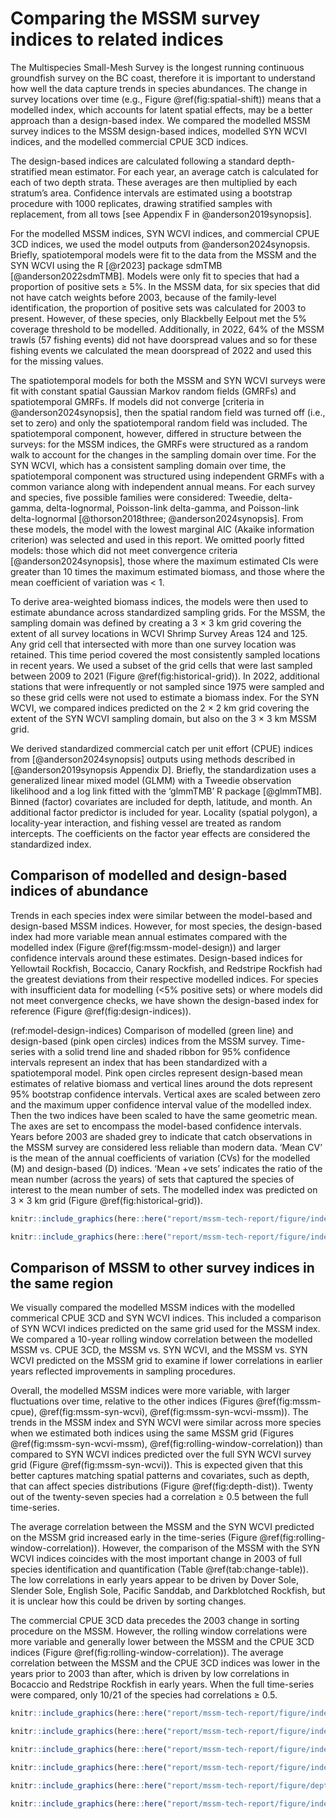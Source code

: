 # Comparing the MSSM survey indices to related indices {#sec:comparing-indices}

The Multispecies Small-Mesh Survey is the longest running continuous groundfish survey on the BC coast, therefore it is important to understand how well the data capture trends in species abundances.
The change in survey locations over time (e.g., Figure \@ref(fig:spatial-shift)) means that a modelled index, which accounts for latent spatial effects, may be a better approach than a design-based index.
We compared the modelled MSSM survey indices to the MSSM design-based indices, modelled SYN WCVI indices, and the modelled commercial CPUE 3CD indices.

The design-based indices are calculated following a standard depth-stratified mean estimator.
For each year, an average catch is calculated for each of two depth strata.
These averages are then multiplied by each stratum's area. 
Confidence intervals are estimated using a bootstrap procedure with 1000 replicates, drawing stratified samples with replacement, from all tows [see Appendix F in @anderson2019synopsis].

For the modelled MSSM indices, SYN WCVI indices, and commercial CPUE 3CD indices, we used the model outputs from @anderson2024synopsis. 
Briefly, spatiotemporal models were fit to the data from the MSSM and the SYN WCVI using the R [@r2023] package sdmTMB [@anderson2022sdmTMB]. 
Models were only fit to species that had a proportion of positive sets $\ge$ 5%.
In the MSSM data, for six species that did not have catch weights before 2003, because of the family-level identification, the proportion of positive sets was calculated for 2003 to present.
However, of these species, only Blackbelly Eelpout met the 5% coverage threshold to be modelled.
Additionally, in 2022, 64% of the MSSM trawls (57 fishing events) did not have doorspread values and so for these fishing events we calculated the mean doorspread of 2022 and used this for the missing values.

The spatiotemporal models for both the MSSM and SYN WCVI surveys were fit with constant spatial Gaussian Markov random fields (GMRFs) and spatiotemporal GMRFs. 
If models did not converge [criteria in @anderson2024synopsis], then the spatial random field was turned off (i.e., set to zero) and only the spatiotemporal random field was included.
The spatiotemporal component, however, differed in structure between the surveys: for the MSSM indices, the GMRFs were structured as a random walk to account for the changes in the sampling domain over time.
For the SYN WCVI, which has a consistent sampling domain over time, the spatiotemporal component was structured using independent GRMFs with a common variance along with independent annual means.
For each survey and species, five possible families were considered: Tweedie, delta-gamma, delta-lognormal, Poisson-link delta-gamma, and Poisson-link delta-lognormal [@thorson2018three; @anderson2024synopsis].
From these models, the model with the lowest marginal AIC (Akaike information criterion) was selected and used in this report.
We omitted poorly fitted models: those which did not meet convergence criteria [@anderson2024synopsis], those where the maximum estimated CIs were greater than 10 times the maximum estimated biomass, and those where the mean coefficient of variation was < 1.

To derive area-weighted biomass indices, the models were then used to estimate abundance across standardized sampling grids.
For the MSSM, the sampling domain was defined by creating a 3 $\times$ 3 km grid covering the extent of all survey locations in WCVI Shrimp Survey Areas 124 and 125.
Any grid cell that intersected with more than one survey location was retained.
This time period covered the most consistently sampled locations in recent years.
We used a subset of the grid cells that were last sampled between 2009 to 2021 (Figure \@ref(fig:historical-grid)).
In 2022, additional stations that were infrequently or not sampled since 1975 were sampled and so these grid cells were not used to estimate a biomass index.
For the SYN WCVI, we compared indices predicted on the 2 $\times$ 2 km grid covering the extent of the SYN WCVI sampling domain, but also on the 3 $\times$ 3 km MSSM grid. 

We derived standardized commercial catch per unit effort (CPUE) indices from [@anderson2024synopsis] outputs using methods described in [@anderson2019synopsis Appendix D].
Briefly, the standardization uses a generalized linear mixed model (GLMM) with a Tweedie observation likelihood and a log link fitted with the 'glmmTMB' R package [@glmmTMB].
Binned (factor) covariates are included for depth, latitude, and month.
An additional factor predictor is included for year.
Locality (spatial polygon), a locality-year interaction, and fishing vessel are treated as random intercepts.
The coefficients on the factor year effects are considered the standardized index.

## Comparison of modelled and design-based indices of abundance

Trends in each species index were similar between the model-based and design-based MSSM indices.
However, for most species, the design-based index had more variable mean annual estimates compared with the modelled index (Figure \@ref(fig:mssm-model-design)) and larger confidence intervals around these estimates.
Design-based indices for Yellowtail Rockfish, Bocaccio, Canary Rockfish, and Redstripe Rockfish had the greatest deviations from their respective modelled indices.
For species with insufficient data for modelling (<5% positive sets) or where models did not meet convergence checks, we have shown the design-based index for reference (Figure \@ref(fig:design-indices)).

(ref:model-design-indices) Comparison of modelled (green line) and design-based (pink open circles) indices from the MSSM survey.
Time-series with a solid trend line and shaded ribbon for 95% confidence intervals represent an index that has been standardized with a spatiotemporal model.
Pink open circles represent design-based mean estimates of relative biomass and vertical lines around the dots represent 95% bootstrap confidence intervals.
Vertical axes are scaled between zero and the maximum upper confidence interval value of the modelled index.
Then the two indices have been scaled to have the same geometric mean.
The axes are set to encompass the model-based confidence intervals.
Years before 2003 are shaded grey to indicate that catch observations in the MSSM survey are considered less reliable than modern data.
'Mean CV' is the mean of the annual coefficients of variation (CVs) for the modelled (M) and design-based (D) indices.
'Mean $+$ve sets' indicates the ratio of the mean number (across the years) of sets that captured the species of interest to the mean number of sets.
The modelled index was predicted on 3 $\times$ 3 km grid (Figure \@ref(fig:historical-grid)).

```r
knitr::include_graphics(here::here("report/mssm-tech-report/figure/index-model-design_pjs-mode.png"), dpi = NA)
```

```r
knitr::include_graphics(here::here("report/mssm-tech-report/figure/index-mssm-design.png"), dpi = NA)
```

## Comparison of MSSM to other survey indices in the same region

We visually compared the modelled MSSM indices with the modelled commerical CPUE 3CD and SYN WCVI indices.
This included a comparison of SYN WCVI indices predicted on the same grid used for the MSSM index.
We compared a 10-year rolling window correlation between the modelled MSSM vs. CPUE 3CD, the MSSM vs. SYN WCVI, and the MSSM vs. SYN WCVI predicted on the MSSM grid to examine if lower correlations in earlier years reflected improvements in sampling procedures.

Overall, the modelled MSSM indices were more variable, with larger fluctuations over time, relative to the other indices (Figures \@ref(fig:mssm-cpue), \@ref(fig:mssm-syn-wcvi), \@ref(fig:mssm-syn-wcvi-mssm)).
The trends in the MSSM index and SYN WCVI were similar across more species when we estimated both indices using the same MSSM grid (Figures \@ref(fig:mssm-syn-wcvi-mssm), \@ref(fig:rolling-window-correlation)) than compared to SYN WCVI indices predicted over the full SYN WCVI survey grid (Figure \@ref(fig:mssm-syn-wcvi)).
This is expected given that this better captures matching spatial patterns and covariates, such as depth, that can affect species distributions (Figure \@ref(fig:depth-dist)). Twenty out of the twenty-seven species had a correlation $\ge$ 0.5 between the full time-series.

The average correlation between the MSSM and the SYN WCVI predicted on the MSSM grid increased early in the time-series (Figure \@ref(fig:rolling-window-correlation)).
However, the comparison of the MSSM with the SYN WCVI indices coincides with the most important change in 2003 of full species identification and quantification (Table \@ref(tab:change-table)).
The low correlations in early years appear to be driven by Dover Sole, Slender Sole, English Sole, Pacific Sanddab, and Darkblotched Rockfish, but it is unclear how this could be driven by sorting changes.

The commercial CPUE 3CD data precedes the 2003 change in sorting procedure on the MSSM.
However, the rolling window correlations were more variable and generally lower between the MSSM and the CPUE 3CD indices (Figure \@ref(fig:rolling-window-correlation)).
The average correlation between the MSSM and the CPUE 3CD indices was lower in the years prior to 2003 than after, which is driven by low correlations in Bocaccio and Redstripe Rockfish in early years.
When the full time-series were compared, only 10/21 of the species had correlations $\ge$ 0.5. 

```r
knitr::include_graphics(here::here("report/mssm-tech-report/figure/index-mssm-model-cpue3CD.png"), dpi = NA)
```

```r
knitr::include_graphics(here::here("report/mssm-tech-report/figure/index-mssm-model-syn-wcvi-model.png"), dpi = NA)
```

```r
knitr::include_graphics(here::here("report/mssm-tech-report/figure/index-mssm-model-syn-wcvi-model-mssm-grid.png"), dpi = NA)
```

```r

knitr::include_graphics(here::here("report/mssm-tech-report/figure/index-mssm-syn-wcvi-mssm-grid-zoom-in.png"), dpi = NA)
```

```r

knitr::include_graphics(here::here("report/mssm-tech-report/figure/depth-ranges-mssm-syn-wcvi.png"), dpi = NA)
```

```r
knitr::include_graphics(here::here("report/mssm-tech-report/figure/index-correlation.png"), dpi = NA)
```

\clearpage
